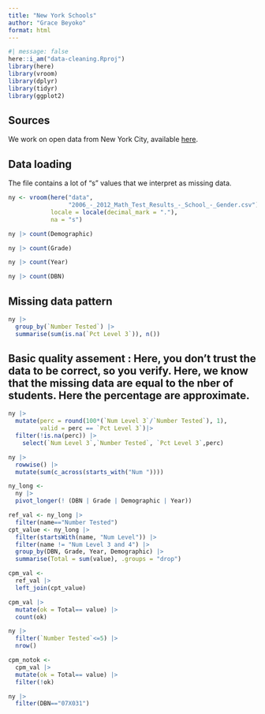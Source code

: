 ```yaml
---
title: "New York Schools"
author: "Grace Beyoko"
format: html
---
```


```r
#| message: false
here::i_am("data-cleaning.Rproj")
library(here)
library(vroom)
library(dplyr)
library(tidyr)
library(ggplot2)
```


## Sources
We work on open data from New York City, available [here](insert link). 

## Data loading 
The file contains a lot of "s" values that we interpret as missing data. 
```r
ny <- vroom(here("data",
                 "2006_-_2012_Math_Test_Results_-_School_-_Gender.csv"), 
            locale = locale(decimal_mark = "."), 
            na = "s")
```

```r
ny |> count(Demographic)
```

```r
ny |> count(Grade)
```

```r
ny |> count(Year)
```

```r
ny |> count(DBN)
```

## Missing data pattern
```r
ny |> 
  group_by(`Number Tested`) |>
  summarise(sum(is.na(`Pct Level 3`)), n())
```

## Basic quality assement : Here, you don't trust the data to be correct, so you verify. Here, we know that the missing data are equal to the nber of students. Here the percentage are approximate. 
```r
ny |> 
  mutate(perc = round(100*(`Num Level 3`/`Number Tested`), 1),
         valid = perc == `Pct Level 3`)|> 
  filter(!is.na(perc)) |>
    select(`Num Level 3`,`Number Tested`, `Pct Level 3`,perc)
```

```r
ny |>
  rowwise() |>
  mutate(sum(c_across(starts_with("Num "))))
```

```r
ny_long <-
  ny |>
  pivot_longer(! (DBN | Grade | Demographic | Year))
```

```r
ref_val <- ny_long |>
  filter(name=="Number Tested")
cpt_value <- ny_long |> 
  filter(startsWith(name, "Num Level")) |>
  filter(name != "Num Level 3 and 4") |>
  group_by(DBN, Grade, Year, Demographic) |>
  summarise(Total = sum(value), .groups = "drop")
``` 

```r
cpm_val <- 
  ref_val |> 
  left_join(cpt_value)
```

```r
cpm_val |>
  mutate(ok = Total== value) |> 
  count(ok)
```

```r
ny |>
  filter(`Number Tested`<=5) |>
  nrow()
```

```r
cpm_notok <- 
  cpm_val |> 
  mutate(ok = Total== value) |> 
  filter(!ok)
```

```r
ny |>
  filter(DBN=="07X031")
```